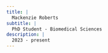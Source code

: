 ```yaml
---
title: |
  Mackenzie Roberts
subtitle: |
  PhD Student - Biomedical Sciences
description: |
  2023 - present
---
```


